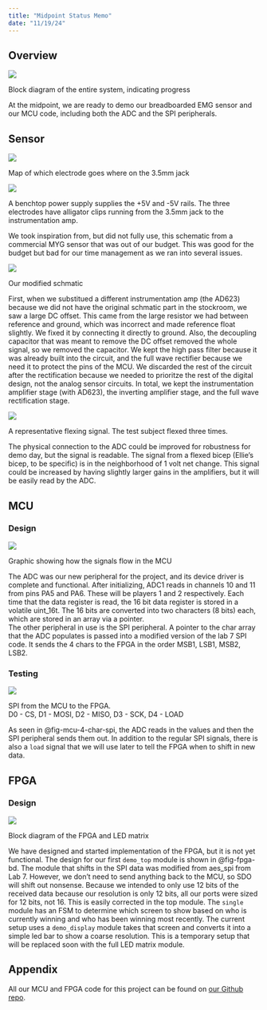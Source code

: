 ```yaml
---
title: "Midpoint Status Memo"
date: "11/19/24"
---
```


## Overview

::: {#fig-overall-bd}
![](images/Overview%20Block%20Diagram.jpg)

Block diagram of the entire system, indicating progress
:::

At the midpoint, we are ready to demo our breadboarded EMG sensor and our MCU code, including both the ADC and the SPI peripherals.

## Sensor

::: {#fig-sen-jack}
![](images/electrode_jack_map.png)

Map of which electrode goes where on the 3.5mm jack
:::

::: {#fig-sen-setup}
![](images/sensor_setup.png)

A benchtop power supply supplies the +5V and -5V rails. The three electrodes have alligator clips running from the 3.5mm jack to the instrumentation amp.
:::


We took inspiration from, but did not fully use, this schematic from a commercial MYG sensor that was out of our budget. This was good for the budget but bad for our time management as we ran into several issues.

::: {#fig-sen-schmatic}
![](images/Sensor%20Schematic.jpg)

Our modified schmatic
:::

First, when we substitued a different instrumentation amp (the AD623) because we did not have the original schmatic part in the stockroom, we saw a large DC offset. This came from the large resistor we had between reference and ground, which was incorrect and made reference float slightly. We fixed it by connecting it directly to ground. Also, the decoupling capacitor that was meant to remove the DC offset removed the whole signal, so we removed the capacitor. We kept the high pass filter because it was already built into the circuit, and the full wave rectifier because we need it to protect the pins of the MCU. We discarded the rest of the circuit after the rectification because we needed to prioritze the rest of the digital design, not the analog sensor circuits. In total, we kept the instrumentation amplifier stage (with AD623), the inverting amplifier stage, and the full wave rectification stage. \

::: {#fig-sen-flex}
![](images/ellie_flex_rectified.png)

A representative flexing signal. The test subject flexed three times.
:::

The physical connection to the ADC could be improved for robustness for demo day, but the signal is readable. The signal from a flexed bicep (Ellie's bicep, to be specific) is in the neighborhood of 1 volt net change. This signal could be increased by having slightly larger gains in the amplifiers, but it will be easily read by the ADC.\



## MCU
### Design

::: {#fig-mcu-overall-flow}
![](images/MCU_flow.png)

Graphic showing how the signals flow in the MCU
:::

The ADC was our new peripheral for the project, and its device driver is complete and functional. After initializing, ADC1 reads in channels 10 and 11 from pins PA5 and PA6. These will be players 1 and 2 respectively. Each time that the data register is read, the 16 bit data register is stored in a volatile uint_16t. The 16 bits are converted into two characters (8 bits) each, which are stored in an array via a pointer. \
The other peripheral in use is the SPI peripheral. A pointer to the char array that the ADC populates is passed into a modified version of the lab 7 SPI code. It sends the 4 chars to the FPGA in the order MSB1, LSB1, MSB2, LSB2.\

### Testing
::: {#fig-mcu-4-char-spi}
![](images/4_char_spi.jpg)

SPI from the MCU to the FPGA.  
D0 - CS, D1 - MOSI, D2 - MISO, D3 - SCK, D4 - LOAD
:::
As seen in @fig-mcu-4-char-spi, the ADC reads in the values and then the SPI peripheral sends them out. In addition to the regular SPI signals, there is also a `load` signal that we will use later to tell the FPGA when to shift in new data.\

## FPGA
### Design

::: {#fig-fpga-bd}
![](images/FPGA%20Block%20Diagram%20Demo.jpg)

Block diagram of the FPGA and LED matrix
:::

We have designed and started implementation of the FPGA, but it is not yet functional. The design for our first `demo_top` module is shown in @fig-fpga-bd. The module that shifts in the SPI data was modified from aes_spi from Lab 7. However, we don't need to send anything back to the MCU, so SDO will shift out nonsense. Because we intended to only use 12 bits of the received data because our resolution is only 12 bits, all our ports were sized for 12 bits, not 16. This is easily corrected in the top module. The `single` module has an FSM to determine which screen to show based on who is currently winning and who has been winning most recently. The current setup uses a `demo_display` module takes that screen and converts it into a simple led bar to show a coarse resolution. This is a temporary setup that will be replaced soon with the full LED matrix module.\ 


## Appendix

All our MCU and FPGA code for this project can be found on [our Github repo](https://github.com/ellieSundheim/e155-project).
